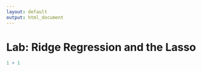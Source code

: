 ```yaml
---
layout: default
output: html_document
---
```


# Lab: Ridge Regression and the Lasso

```r
1 + 1
```

